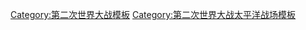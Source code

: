 {{Campaign
|name=[[硫磺及琉球群島戰事]]
|raw_name=Campaignbox Ryukyus
|battles=[[硫磺岛战役|硫磺島]] &ndash; [[天號作戰|天號]] &ndash; [[沖繩島戰役|沖繩島]] &ndash; [[菊水作戰|菊水]] &ndash; [[坊之岬海戰|坊之岬]]}}<noinclude>[[Category:第二次世界大战模板]]
[[Category:第二次世界大战太平洋战场模板]]
</noinclude>